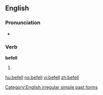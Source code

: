 ==English==

===Pronunciation===
* {{IPA|/'bɪfεl/}}
*: {{rhymes|ɛl}}

===Verb===
'''befell'''

# {{simple past of|[[befall]]}}

[[Category:English irregular simple past forms]]

[[hu:befell]]
[[no:befell]]
[[vi:befell]]
[[zh:befell]]